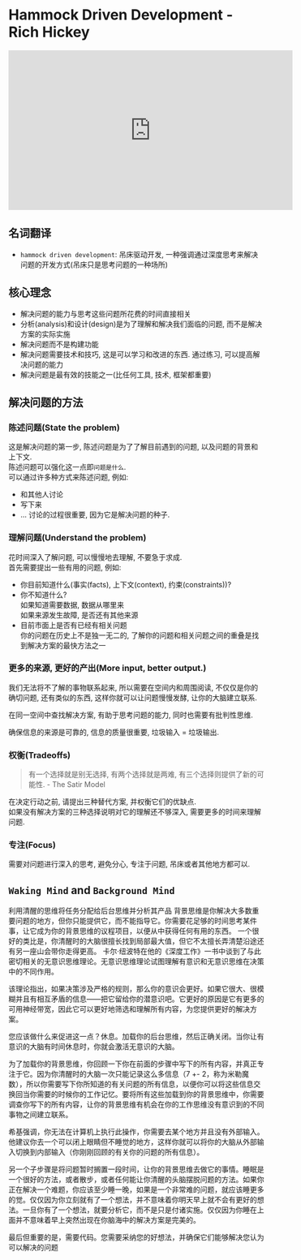 # Hammock Driven Development - Rich Hickey

<iframe width="560" height="315" src="https://www.youtube.com/embed/f84n5oFoZBc" title="YouTube video player"
		frameborder="0"
		allow="accelerometer; autoplay; clipboard-write; encrypted-media; gyroscope; picture-in-picture; web-share"
		allowfullscreen></iframe>


## 名词翻译

- `hammock driven development`: 吊床驱动开发, 一种强调通过深度思考来解决问题的开发方式(吊床只是思考问题的一种场所)


## 核心理念

- 解决问题的能力与思考这些问题所花费的时间直接相关
- 分析(analysis)和设计(design)是为了理解和解决我们面临的问题, 而不是解决方案的实际实施
- 解决问题而不是构建功能
- 解决问题需要技术和技巧, 这是可以学习和改进的东西. 通过练习, 可以提高解决问题的能力
- 解决问题是最有效的技能之一(比任何工具, 技术, 框架都重要)


## 解决问题的方法

### 陈述问题(State the problem)

这是解决问题的第一步, 陈述问题是为了了解目前遇到的问题, 以及问题的背景和上下文. <br/>
陈述问题可以强化这一点即`问题是什么`.<br/>
可以通过许多种方式来陈述问题, 例如:
- 和其他人讨论
- 写下来
- ...
讨论的过程很重要, 因为它是解决问题的种子.<br/>

### 理解问题(Understand the problem)

花时间深入了解问题, 可以慢慢地去理解, 不要急于求成.<br/>
首先需要提出一些有用的问题, 例如:
- 你目前知道什么(事实(facts), 上下文(context), 约束(constraints))?
- 你不知道什么?
<br/>如果知道需要数据, 数据从哪里来
<br/>如果来源发生故障, 是否还有其他来源
- 目前市面上是否有已经有相关问题
<br/>你的问题在历史上不是独一无二的, 了解你的问题和相关问题之间的重叠是找到解决方案的最快方法之一

### 更多的来源, 更好的产出(More input, better output.)

我们无法将不了解的事物联系起来, 所以需要在空间内和周围阅读, 不仅仅是你的确切问题, 还有类似的东西, 这样你就可以让问题慢慢发酵, 让你的大脑建立联系.<br/>

在同一空间中查找解决方案, 有助于思考问题的能力, 同时也需要有批判性思维.<br/>

确保信息的来源是可靠的, 信息的质量很重要, 垃圾输入 = 垃圾输出.<br/>


### 权衡(Tradeoffs)

> 有一个选择就是别无选择, 有两个选择就是两难, 有三个选择则提供了新的可能性. - The Satir Model

在决定行动之前, 请提出三种替代方案, 并权衡它们的优缺点.<br/>
如果没有解决方案的三种选择说明对它的理解还不够深入, 需要更多的时间来理解问题.<br/>

### 专注(Focus)

需要对问题进行深入的思考, 避免分心, 专注于问题, 吊床或者其他地方都可以.<br/>


## `Waking Mind` and `Background Mind`

利用清醒的思维将任务分配给后台思维并分析其产品
背景思维是你解决大多数重要问题的地方，但你只能提供它，而不能指导它。你需要花足够的时间思考某件事，让它成为你的背景思维的议程项目，以便从中获得任何有用的东西。
一个很好的类比是，你清醒时的大脑很擅长找到局部最大值，但它不太擅长弄清楚沿途还有另一座山会带你走得更高。
卡尔·纽波特在他的《深度工作》一书中谈到了与此密切相关的无意识思维理论。无意识思维理论试图理解有意识和无意识思维在决策中的不同作用。

该理论指出，如果决策涉及严格的规则，那么你的意识会更好。如果它很大、很模糊并且有相互矛盾的信息——把它留给你的潜意识吧。它更好的原因是它有更多的可用神经带宽，因此它可以更好地筛选和理解所有内容，为您提供更好的解决方案。

您应该做什么来促进这一点？休息。加载你的后台思维，然后正确关闭。当你让有意识的大脑有时间休息时，你就会激活无意识的大脑。

为了加载你的背景思维，你回顾一下你在前面的步骤中写下的所有内容，并真正专注于它。因为你清醒时的大脑一次只能记录这么多信息（7 +- 2，称为米勒魔数），所以你需要写下你所知道的有关问题的所有信息，以便你可以将这些信息交换回当你需要的时候你的工作记忆。要将所有这些加载到你的背景思维中，你需要调查你写下的所有内容，让你的背景思维有机会在你的工作思维没有意识到的不同事物之间建立联系。

希基强调，你无法在计算机上执行此操作，你需要去某个地方并且没有外部输入。他建议你去一个可以闭上眼睛但不睡觉的地方，这样你就可以将你的大脑从外部输入切换到内部输入（你刚刚回顾的有关你的问题的所有信息）。

另一个子步骤是将问题暂时搁置一段时间，让你的背景思维去做它的事情。睡眠是一个很好的方法，或者散步，或者任何能让你清醒的头脑摆脱问题的方法。如果你正在解决一个难题，你应该至少睡一晚，如果是一个非常难的问题，就应该睡更多的觉。仅仅因为你立刻就有了一个想法，并不意味着你明天早上就不会有更好的想法。一旦你有了一个想法，就要分析它，而不是只是付诸实施。仅仅因为你睡在上面并不意味着早上突然出现在你脑海中的解决方案是完美的。

最后但重要的是，需要代码。您需要采纳您的好想法，并确保它们能够解决您认为可以解决的问题

